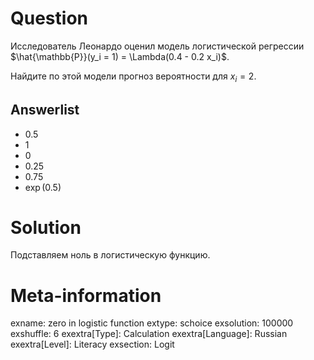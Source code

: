 Question
========

Исследователь Леонардо оценил модель логистической регрессии 
$\hat{\mathbb{P}}(y_i = 1) = \Lambda(0.4 - 0.2 x_i)$.

Найдите по этой модели прогноз вероятности для $x_i = 2$.


Answerlist
----------
* $0.5$
* $1$
* $0$
* $0.25$
* $0.75$
* $\exp(0.5)$

Solution
========

Подставляем ноль в логистическую функцию. 

Meta-information
================
exname: zero in logistic function
extype: schoice
exsolution: 100000
exshuffle: 6
exextra[Type]: Calculation
exextra[Language]: Russian
exextra[Level]: Literacy
exsection: Logit
